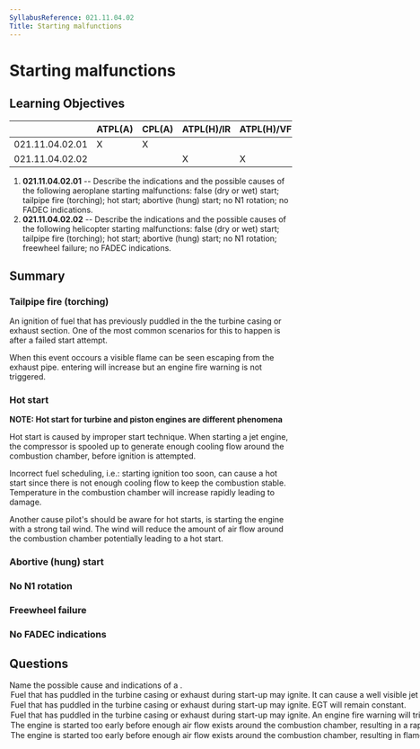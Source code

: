 ```yaml
---
SyllabusReference: 021.11.04.02
Title: Starting malfunctions
---
```


# Starting malfunctions

## Learning Objectives

|                 | ATPL(A) | CPL(A) | ATPL(H)/IR | ATPL(H)/VFR | CPL(H) | IR  | CBIR(A) |
| --------------- | ------- | ------ | ---------- | ----------- | ------ | --- | ------- |
| 021.11.04.02.01 | X       | X      |            |             |        |     |         |
| 021.11.04.02.02 |         |        | X          | X           | X      |     |         |

1. **021.11.04.02.01** -- Describe the indications and the possible causes of
   the following aeroplane starting malfunctions: false (dry or wet) start;
   tailpipe fire (torching); hot start; abortive (hung) start; no N1 rotation;
   no FADEC indications.
2. **021.11.04.02.02** -- Describe the indications and the possible causes of
   the following helicopter starting malfunctions: false (dry or wet) start;
   tailpipe fire (torching); hot start; abortive (hung) start; no N1 rotation;
   freewheel failure; no FADEC indications.

## Summary

### Tailpipe fire (torching)

An ignition of fuel that has previously puddled in the the turbine casing or
exhaust section. One of the most common scenarios for this to happen is after a
failed start attempt.

When this event occours a visible flame can be seen escaping from the exhaust
pipe. entering will increase but an engine fire warning is not triggered.

### Hot start

**NOTE: Hot start for turbine and piston engines are different phenomena**

Hot start is caused by improper start technique. When starting a jet engine, the
compressor is spooled up to generate enough cooling flow around the combustion
chamber, before ignition is attempted.

Incorrect fuel scheduling, i.e.: starting ignition too soon, can cause a hot
start since there is not enough cooling flow to keep the combustion stable.
Temperature in the combustion chamber will increase rapidly leading to damage.

Another cause pilot's should be aware for hot starts, is starting the engine
with a strong tail wind. The wind will reduce the amount of air flow around the
combustion chamber potentially leading to a hot start.

<Source href="https://en.wikipedia.org/wiki/Hot_start" />

### Abortive (hung) start

### No N1 rotation

### Freewheel failure

### No FADEC indications

## Questions

<Question variant="definition" id="gLGNk66rD2" lo="021.11.04.02.01">
  <Text>
    Name the possible cause and indications of a <Subject />.
  </Text>
  <Option id="gLGNk66rD2-1" subject="tailpipe fire">
    Fuel that has puddled in the turbine casing or exhaust during start-up may
    ignite. It can cause a well visible jet flame from the reward side of the
    engine
  </Option>
  <Option
    id="gLGNk66rD2-2"
    why="Describes a tailpipe fire, however, EGT will increase, not remain constant."
  >
    Fuel that has puddled in the turbine casing or exhaust during start-up may
    ignite. EGT will remain constant.
  </Option>
  <Option
    id="gLGNk66rD2-3"
    why="Describes a tailpipe fire, however, an engine fire alarm is not usually triggered."
  >
    Fuel that has puddled in the turbine casing or exhaust during start-up may
    ignite. An engine fire warning will trigger in the cockpit.
  </Option>
  <Option id="gLGNk66rD2-4" subject="hot start">
    The engine is started too early before enough air flow exists around the
    combustion chamber, resulting in a rapid increase of EGT beyond limits.
  </Option>
  <Option
    id="gLGNk66rD2-15"
    why="describe a hot start, except that in a hot start the engine does not flame out."
  >
    The engine is started too early before enough air flow exists around the
    combustion chamber, resulting in flameout and engine shutdown
  </Option>
</Question>

